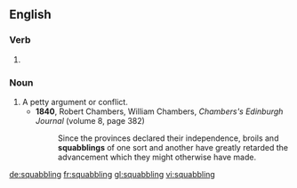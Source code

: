 ==English==

===Verb===
{{head|en}}

# {{present participle of|squabble|lang=en}}

===Noun===
{{en-noun}}

# A petty argument or conflict.
#* '''1840''', Robert Chambers, ‎William Chambers, ''Chambers's Edinburgh Journal'' (volume 8, page 382)
#*: Since the provinces declared their independence, broils and '''squabblings''' of one sort and another have greatly retarded the advancement which they might otherwise have made.

[[de:squabbling]]
[[fr:squabbling]]
[[gl:squabbling]]
[[vi:squabbling]]